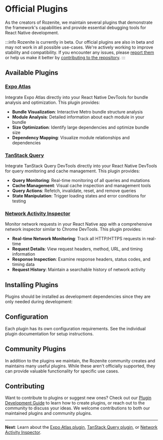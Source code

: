 
# Official Plugins

As the creators of Rozenite, we maintain several plugins that demonstrate the framework's capabilities and provide essential debugging tools for React Native development.

:::info Rozenite is currently in beta.
Our official plugins are also in beta and may not work in all possible use-cases. We're actively working to improve stability and compatibility. If you encounter any issues, please [report them](https://github.com/callstackincubator/rozenite/issues) or help us make it better by [contributing to the repository](https://github.com/callstackincubator/rozenite).
:::

## Available Plugins

### [Expo Atlas](./expo-atlas.md)

Integrate Expo Atlas directly into your React Native DevTools for bundle analysis and optimization. This plugin provides:

- **Bundle Visualization**: Interactive Metro bundle structure analysis
- **Module Analysis**: Detailed information about each module in your bundle
- **Size Optimization**: Identify large dependencies and optimize bundle size
- **Dependency Mapping**: Visualize module relationships and dependencies

### [TanStack Query](./tanstack-query.md)

Integrate TanStack Query DevTools directly into your React Native DevTools for query monitoring and cache management. This plugin provides:

- **Query Monitoring**: Real-time monitoring of all queries and mutations
- **Cache Management**: Visual cache inspection and management tools
- **Query Actions**: Refetch, invalidate, reset, and remove queries
- **State Manipulation**: Trigger loading states and error conditions for testing

### [Network Activity Inspector](./network-activity.md)

Monitor network requests in your React Native app with a comprehensive network inspector similar to Chrome DevTools. This plugin provides:

- **Real-time Network Monitoring**: Track all HTTP/HTTPS requests in real-time
- **Request Details**: View request headers, method, URL, and timing information
- **Response Inspection**: Examine response headers, status codes, and timing data
- **Request History**: Maintain a searchable history of network activity

## Installing Plugins

Plugins should be installed as development dependencies since they are only needed during development:

<PackageManagerTabs command="install --save-dev @rozenite/expo-atlas-plugin" />

<PackageManagerTabs command="install --save-dev @rozenite/tanstack-query-plugin" />

<PackageManagerTabs command="install --save-dev @rozenite/network-activity-plugin" />

## Configuration

Each plugin has its own configuration requirements. See the individual plugin documentation for setup instructions.

## Community Plugins

In addition to the plugins we maintain, the Rozenite community creates and maintains many useful plugins. While these aren't officially supported, they can provide valuable functionality for specific use cases.

## Contributing

Want to contribute to plugins or suggest new ones? Check out our [Plugin Development Guide](../plugin-development/plugin-development.md) to learn how to create plugins, or reach out to the community to discuss your ideas. We welcome contributions to both our maintained plugins and community plugins.

---

**Next**: Learn about the [Expo Atlas plugin](./expo-atlas.md), [TanStack Query plugin](./tanstack-query.md), or [Network Activity Inspector](./network-activity.md).
